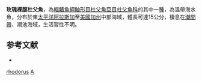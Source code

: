 {{Speciesbox
| taxon = Ascelichthys rhodorus
| binomial_authority = [[Jordan|Jordan]] & [[Gilbert|Gilbert]], 1880
| image = FMIB 47911 Ascelichthys rhodorus.jpeg
| image_width = 250px
| status = NE
| status_system = IUCN3.1
}}
'''玫瑰裸腹杜父魚'''，為[[輻鰭魚綱|輻鰭魚綱]][[鮋形目|鮋形目]][[杜父魚亞目|杜父魚亞目]][[杜父魚科|杜父魚科]]的其中一[[種|種]]，為溫帶海水魚，分布於東[[太平洋|太平洋]][[阿拉斯加|阿拉斯加]]至[[美國|美國]][[加州|加州]]中部海域，體長可達15公分，棲息在[[潮間帶|潮間帶]]、潮池海域，生活習性不明。

==参考文献==
*{{FishBase_species|genus=Ascelichthys|species=rhodorus|year=2014|month=5}}

{{鮋形目小作品}}
{{Taxonbar}}
[[Category:裸腹杜父魚屬|rhodorus]]
[[Category:1880年描述的魚類|A]]
